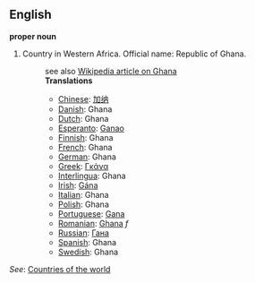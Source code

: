 ==English==

'''proper noun'''

# Country in Western Africa. Official name: Republic of Ghana.
#:see also [[en:Ghana|Wikipedia article on Ghana]]
#:'''Translations'''
#:*[[Chinese]]: [[加纳]]
#:*[[Danish]]: Ghana
#:*[[Dutch]]: Ghana
#:*[[Esperanto]]: [[Ganao]]
#:*[[Finnish]]: Ghana
#:*[[French]]: Ghana
#:*[[German]]: Ghana
#:*[[Greek]]: [[Γκάνα]]
#:*[[Interlingua]]: Ghana
#:*[[Irish]]: [[Gána]]
#:*[[Italian]]: Ghana
#:*[[Polish]]: Ghana
#:*[[Portuguese]]: [[Gana]]
#:*[[Romanian]]: [[Ghana]] ''f''
#:*[[Russian]]: [[Гана]]
#:*[[Spanish]]: Ghana
#:*[[Swedish]]: Ghana

''See'': [[Countries of the world]]